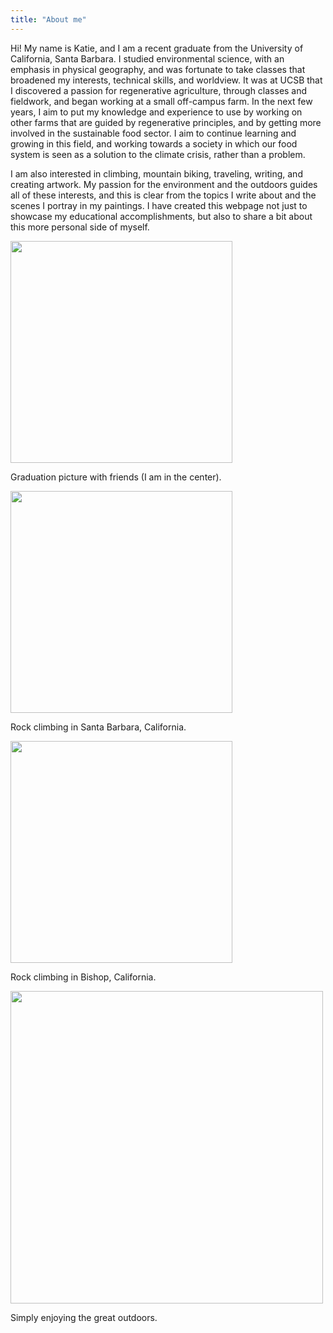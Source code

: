 ```yaml
---
title: "About me"
---
```


Hi! My name is Katie, and I am a recent graduate from the University of California, Santa Barbara. I studied environmental science, with an emphasis in physical geography, and was fortunate to take classes that broadened my interests, technical skills, and worldview. It was at UCSB that I discovered a passion for regenerative agriculture, through classes and fieldwork, and began working at a small off-campus farm. In the next few years, I aim to put my knowledge and experience to use by working on other farms that are guided by regenerative principles, and by getting more involved in the sustainable food sector. I aim to continue learning and growing in this field, and working towards a society in which our food system is seen as a solution to the climate crisis, rather than a problem.

I am also interested in climbing, mountain biking, traveling, writing, and creating artwork. My passion for the environment and the outdoors guides all of these interests, and this is clear from the topics I write about and the scenes I portray in my paintings. I have created this webpage not just to showcase my educational accomplishments, but also to share a bit about this more personal side of myself.

![](images/IMG_2894.jpg){fig-align="center" width="355"}

Graduation picture with friends (I am in the center).

![](images/IMG_9991 2.jpg){fig-align="center" width="355"}

Rock climbing in Santa Barbara, California.

![](images/IMG_2383.png){fig-align="center" width="355"}

Rock climbing in Bishop, California.

![](images/IMG_9692 2.jpg){fig-align="center" width="500"}

Simply enjoying the great outdoors.
